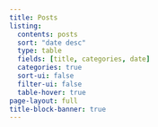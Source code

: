 ```yaml
---
title: Posts
listing:
  contents: posts
  sort: "date desc"
  type: table
  fields: [title, categories, date]
  categories: true
  sort-ui: false
  filter-ui: false
  table-hover: true
page-layout: full
title-block-banner: true
---
```




